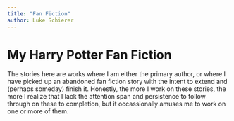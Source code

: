 ```yaml
---
title: "Fan Fiction"
author: Luke Schierer
---
```



# My Harry Potter Fan Fiction 

The stories here are works where I am either the primary author, or where I
have picked up an abandoned fan fiction story with the intent to extend and
(perhaps someday) finish it.   Honestly, the more I work on these stories, the
more I realize that I lack the attention span and persistence to follow through
on these to completion, but it occassionally amuses me to work on one or more
of them.

<DirectoryList recurse="false"/>